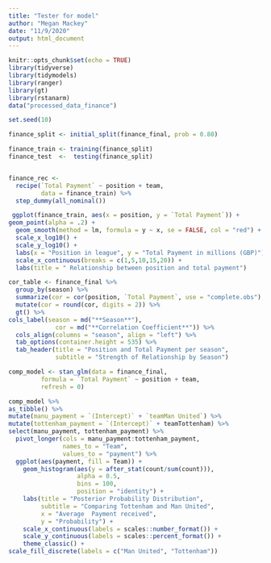 ```yaml
---
title: "Tester for model"
author: "Megan Mackey"
date: "11/9/2020"
output: html_document
---
```


```r
knitr::opts_chunk$set(echo = TRUE)
library(tidyverse)
library(tidymodels)
library(ranger)
library(gt)
library(rstanarm)
data("processed_data_finance")
```

```r
set.seed(10)

finance_split <- initial_split(finance_final, prob = 0.80)

finance_train <- training(finance_split)
finance_test  <-  testing(finance_split)


finance_rec <- 
  recipe(`Total Payment` ~ position + team,
         data = finance_train) %>%
  step_dummy(all_nominal())

 ggplot(finance_train, aes(x = position, y = `Total Payment`)) + 
geom_point(alpha = .2) + 
  geom_smooth(method = lm, formula = y ~ x, se = FALSE, col = "red") + 
  scale_x_log10() + 
  scale_y_log10() + 
  labs(x = "Position in league", y = "Total Payment in millions (GBP)") +
  scale_x_continuous(breaks = c(1,5,10,15,20)) +
  labs(title = " Relationship between position and total payment")


```

```r
cor_table <- finance_final %>% 
  group_by(season) %>% 
  summarize(cor = cor(position, `Total Payment`, use = "complete.obs"), .groups = "drop") %>%
  mutate(cor = round(cor, digits = 2)) %>% 
  gt() %>%
cols_label(season = md("**Season**"),
             cor = md("**Correlation Coefficient**")) %>%
  cols_align(columns = "season", align = "left") %>% 
  tab_options(container.height = 535) %>% 
  tab_header(title = "Position and Total Payment per season",
             subtitle = "Strength of Relationship by Season")


```

```r
comp_model <- stan_glm(data = finance_final, 
         formula = `Total Payment` ~ position + team,
         refresh = 0)

comp_model %>%
as_tibble() %>%
mutate(manu_payment = `(Intercept)` + `teamMan United`) %>%
mutate(tottenham_payment = `(Intercept)` + teamTottenham) %>%
select(manu_payment, tottenham_payment) %>% 
  pivot_longer(cols = manu_payment:tottenham_payment, 
               names_to = "Team",
               values_to = "payment") %>% 
  ggplot(aes(payment, fill = Team)) +
    geom_histogram(aes(y = after_stat(count/sum(count))),
                   alpha = 0.5, 
                   bins = 100, 
                   position = "identity") +
    labs(title = "Posterior Probability Distribution",
         subtitle = "Comparing Tottenham and Man United",
         x = "Average  Payment received",
         y = "Probability") + 
    scale_x_continuous(labels = scales::number_format()) +
    scale_y_continuous(labels = scales::percent_format()) +
    theme_classic() +
scale_fill_discrete(labels = c("Man United", "Tottenham"))


```


